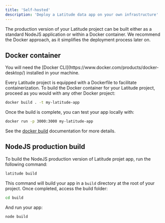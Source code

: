 ```yaml
---
title: 'Self-hosted'
description: 'Deploy a Latitude data app on your own infrastructure'
---
```


The production version of your Latitude project can be built either as a
standard NodeJS application or within a Docker container. We recommend the
Docker approach, as it simplifies the deployment process later on.

## Docker container

<Note>
  You will need the [Docker CLI](https://www.docker.com/products/docker-desktop/) installed in your machine.
</Note>

Every Latitude project is equipped with a Dockerfile to facilitate
containerization. To build the Docker container for your Latitude project,
proceed as you would with any other Docker project:

```bash
docker build . -t my-latitude-app
```
Once the build is complete, you can test your app locally with:

```bash
docker run -p 3000:3000 my-latitude-app
```

See the [docker build](https://docs.docker.com/reference/cli/docker/image/build/) documentation for more details.

## NodeJS production build

To build the NodeJS production version of Latitude projet app, run the following command:

```bash
latitude build
```

This command will build your app in a `build` directory at the root of your project. Once completed, access the build folder:

```bash
cd build
```

And run your app:

```bash
node build
```
